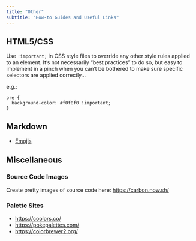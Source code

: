 ```yaml
---
title: "Other"
subtitle: "How-to Guides and Useful Links"
---
```


## HTML5/CSS

Use `!important;` in CSS style files to override any other style rules applied to an element. It's not necessarily "best practices" to do so, but easy to implement in a pinch when you can't be bothered to make sure specific selectors are applied correctly... 

e.g.: 

```
pre {
  background-color: #f0f0f0 !important; 
}
```

## Markdown 

- [Emojis](https://github.com/markdown-templates/markdown-emojis)

## Miscellaneous

### Source Code Images

Create pretty images of source code here: <https://carbon.now.sh/>

### Palette Sites

- <https://coolors.co/>
- <https://pokepalettes.com/>
- <https://colorbrewer2.org/>
